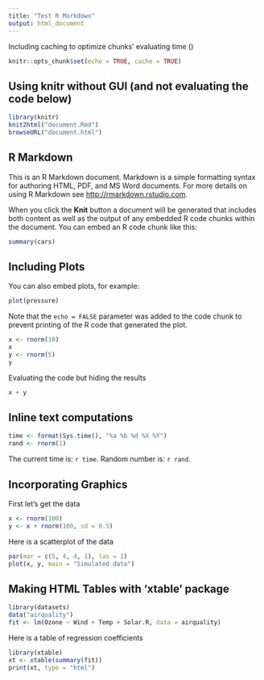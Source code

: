 ```yaml
---
title: "Test R Morkdown"
output: html_document
---
```


Including caching to optimize chunks' evaluating time ()
```r
knitr::opts_chunk$set(echo = TRUE, cache = TRUE)
```

## Using knitr without GUI (and not evaluating the code below)
```r
library(knitr)
knit2html("document.Rmd")
browseURL("document.html")
```

## R Markdown

This is an R Markdown document. Markdown is a simple formatting syntax for authoring HTML, PDF, and MS Word documents. For more details on using R Markdown see <http://rmarkdown.rstudio.com>.

When you click the **Knit** button a document will be generated that includes both content as well as the output of any embedded R code chunks within the document. You can embed an R code chunk like this:

```r
summary(cars)
```

## Including Plots

You can also embed plots, for example:

```r
plot(pressure)
```

Note that the `echo = FALSE` parameter was added to the code chunk to prevent printing of the R code that generated the plot.

```r
x <- rnorm(10)
x
y <- rnorm(5)
y
```

Evaluating the code but hiding the results
```r
x + y
```

## Inline text computations
```r
time <- format(Sys.time(), "%a %b %d %X %Y")
rand <- rnorm(1)
```

The current time is: `r time`.
Random number is: `r rand`.

## Incorporating Graphics
First let's get the data
```r
x <- rnorm(100)
y <- x + rnorm(100, sd = 0.5)
```

Here is a scatterplot of the data
```r
par(mar = c(5, 4, 4, 1), las = 1)
plot(x, y, main = "Simulated data")
```

## Making HTML Tables with 'xtable' package
```r
library(datasets)
data("airquality")
fit <- lm(Ozone ~ Wind + Temp + Solar.R, data = airquality)
```

Here is a table of regression coefficients
```r
library(xtable)
xt <- xtable(summary(fit))
print(xt, type = "html")
```



